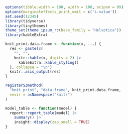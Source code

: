 ```r
options(tibble.width = 100, width = 100, scipen = 99)
options(marginaleffects_print_omit = c('s.value'))
set.seed(12345)
library(tidyverse)
library(tinythemes)
theme_set(theme_ipsum_rc(base_family = "Helvetica"))
library(kableExtra)

knit_print.data.frame <- function(x, ...) {
  res <- paste(c(
    "", "",
    knitr::kable(x, digits = 2) |>
      kableExtra::kable_styling()
  ), collapse = "\n")
  knitr::asis_output(res)
}

registerS3method(
  "knit_print", "data.frame", knit_print.data.frame,
  envir = asNamespace("knitr")
)

model_table <- function(model) {
  report::report_table(model) |> 
    summary() |> 
    insight::display(zap_small = TRUE)
}
```
